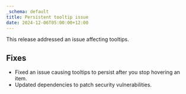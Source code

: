 ```yaml
---
_schema: default
title: Persistent tooltip issue
date: 2024-12-06T05:00:00+12:00
---
```

This release addressed an issue affecting tooltips.

## Fixes

* Fixed an issue causing tooltips to persist after you stop hovering an item.
* Updated dependencies to patch security vulnerabilities.
